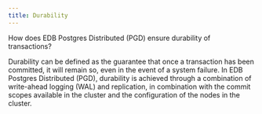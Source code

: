 ```yaml
---
title: Durability
---
```


How does EDB Postgres Distributed (PGD) ensure durability of transactions?

Durability can be defined as the guarantee that once a transaction has been committed, it will remain so, even in the event of a system failure. In EDB Postgres Distributed (PGD), durability is achieved through a combination of write-ahead logging (WAL) and replication, in combination with the commit scopes available in the cluster and the configuration of the nodes in the cluster.

